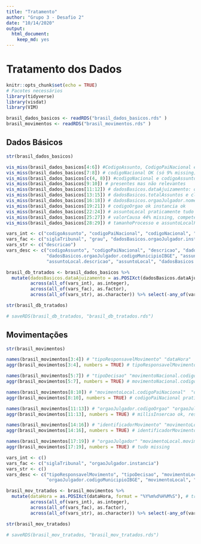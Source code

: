 ```yaml
---
title: "Tratamento"
author: "Grupo 3 - Desafio 2"
date: "10/14/2020"
output: 
  html_document: 
    keep_md: yes
---
```

# Tratamento dos Dados

```r
knitr::opts_chunk$set(echo = TRUE)
# Pacotes necessários
library(tidyverse)
library(visdat)
library(VIM)
```

```r
brasil_dados_basicos <- readRDS("brasil_dados_basicos.rds" )
brasil_movimentos <- readRDS("brasil_movimentos.rds" )
```

## Dados Básicos 

```r
str(brasil_dados_basicos)
```

```r
vis_miss(brasil_dados_basicos[4:6]) #CodigoAssunto, CodigoPaiNacional e Descricao 90% missing
vis_miss(brasil_dados_basicos[7:8]) # codigoNacional OK (só 9% missing)
vis_miss(brasil_dados_basicos[c(4, 8)]) #codigoNacional e codigoAssunto complementares (esperado)
vis_miss(brasil_dados_basicos[9:10]) # presentes mas não relevantes
vis_miss(brasil_dados_basicos[11:12]) # dadosBasicos.dataAjuizamento: ok, data em que o processo foi inicialmente recebido pelo órgao (entrada do processo)
vis_miss(brasil_dados_basicos[13:15]) # dadosBasicos.totalAssuntos e classeProcessual ok, nivelSigilo não relevante (todos não sigilosos)
vis_miss(brasil_dados_basicos[16:18]) # dadosBasicos.orgaoJulgador.nomeOrgao ok
vis_miss(brasil_dados_basicos[19:21]) # codigoOrgao ok instancia ok
vis_miss(brasil_dados_basicos[22:24]) # assuntoLocal praticamente tudo missing
vis_miss(brasil_dados_basicos[25:27]) # valorCausa 44% missing, competencia 54%, assuntoLocal 100%
vis_miss(brasil_dados_basicos[28:29]) # tamanhoProcesso e assuntoLocalPai praticamente tudo missing
```


```r
vars_int <- c("codigoAssunto", "codigoPaiNacional", "codigoNacional", "dadosBasicos.totalAssuntos")
vars_fac <- c("siglaTribunal", "grau", "dadosBasicos.orgaoJulgador.instancia")
vars_str <- c("descricao")
vars_desc <- c("codigoAssunto", "codigoPaiNacional", "descricao", "dadosBasicos.nivelSigilo", "dadosBasicos.codigoLocalidade",
               "dadosBasicos.orgaoJulgador.codigoMunicipioIBGE", "assuntoLocal.codigoAssunto", "assuntoLocal.codigoPaiNacional",
               "assuntoLocal.descricao", "assuntoLocal", "dadosBasicos.tamanhoProcesso", "assuntoLocalPai")

brasil_db_tratados <- brasil_dados_basicos %>% 
  mutate(dadosBasicos.dataAjuizamento = as.POSIXct(dadosBasicos.dataAjuizamento, format = "%Y%m%d%H%M%S"), # transformando em datetime
         across(all_of(vars_int), as.integer),
         across(all_of(vars_fac), as.factor),
         across(all_of(vars_str), as.character)) %>% select(-any_of(vars_desc))
```

```r
str(brasil_db_tratados)
```

```r
# saveRDS(brasil_db_tratados, "brasil_db_tratados.rds")
```

## Movimentações

```r
str(brasil_movimentos)
```

```r
names(brasil_movimentos[3:4]) # "tipoResponsavelMovimento" "dataHora" 
aggr(brasil_movimentos[3:4], numbers = TRUE) # tipoResponsavelMovimento cerca de 60% mising, dataHora ok

names(brasil_movimentos[5:7]) # "tipoDecisao" "movimentoNacional.codigoNacional" "movimentoLocal.codigoMovimento"  
aggr(brasil_movimentos[5:7], numbers = TRUE) # movimentoNacional.codigoNacional ok, resto mais de 80% mising

names(brasil_movimentos[8:10]) # "movimentoLocal.codigoPaiNacional"  "orgaoJulgador.nomeOrgao" "orgaoJulgador.codigoMunicipioIBGE"
aggr(brasil_movimentos[8:10], numbers = TRUE) # codigoPaiNacional praticamente tudo missing, resto cerca de 60%

names(brasil_movimentos[11:13]) # "orgaoJulgador.codigoOrgao" "orgaoJulgador.instancia" "millisInsercao"    
aggr(brasil_movimentos[11:13], numbers = TRUE) # millisInsercao ok, resto cerca de 60% missing

names(brasil_movimentos[14:16]) # "identificadorMovimento" "movimentoLocal" "nivelSigilo"
aggr(brasil_movimentos[14:16], numbers = TRUE) # identificadorMovimento ok, movimentoLocal tudo missing, nivelSigilo ok mas não relevante (nenhum sigilioso)

names(brasil_movimentos[17:19]) # "orgaoJulgador" "movimentoLocal.movimentoLocalPai" "movimentoNacional" 
aggr(brasil_movimentos[17:19], numbers = TRUE) # tudo missing
```

```r
vars_int <- c()
vars_fac <- c("siglaTribunal", "orgaoJulgador.instancia")
vars_str <- c()
vars_desc <- c("tipoResponsavelMovimento", "tipoDecisao", "movimentoLocal.codigoMovimento", "movimentoLocal.codigoPaiNacional", 
               "orgaoJulgador.codigoMunicipioIBGE", "movimentoLocal", "nivelSigilo", "orgaoJulgador", "movimentoLocal.movimentoLocalPai", "movimentoNacional")

brasil_mov_tratados <- brasil_movimentos %>% 
  mutate(dataHora = as.POSIXct(dataHora, format = "%Y%m%d%H%M%S"), # transformando em datetime
         across(all_of(vars_int), as.integer),
         across(all_of(vars_fac), as.factor),
         across(all_of(vars_str), as.character)) %>% select(-any_of(vars_desc))
```

```r
str(brasil_mov_tratados)
```

```r
# saveRDS(brasil_mov_tratados, "brasil_mov_tratados.rds")
```